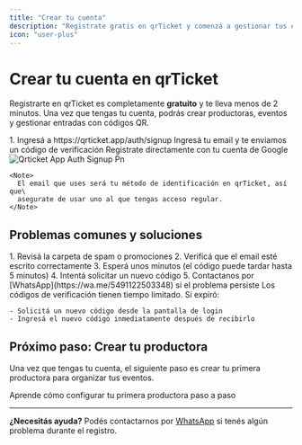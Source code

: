 ```yaml
---
title: "Crear tu cuenta"
description: "Registrate gratis en qrTicket y comenzá a gestionar tus eventos en minutos"
icon: "user-plus"
---
```


# Crear tu cuenta en qrTicket

Registrarte en qrTicket es completamente **gratuito** y te lleva menos de 2 minutos. Una vez que tengas tu cuenta, podrás crear productoras, eventos y gestionar entradas con códigos QR.

<Steps>
  <Step title="Acceder a la página de registro">
    1. Ingresá a https://qrticket.app/auth/signup
  </Step>
  <Step title="Elegir tu método de registro">
    <CardGroup cols={2}>
      <Card title="Con email" icon="envelope">
        Ingresá tu email y te enviamos un código de verificación
      </Card>
      <Card title="Con Google" icon="google">
        Registrate directamente con tu cuenta de Google
      </Card>
    </CardGroup>
    <img
      src="/images/qrticket.app_auth_signup.png"
      alt="Qrticket App Auth Signup Pn"
      title="Qrticket App Auth Signup Pn"
      style={{ width:"50%" }}
    />

    <Note>
      El email que uses será tu método de identificación en qrTicket, así que\
      asegurate de usar uno al que tengas acceso regular.
    </Note>
  </Step>
  <Step title="Todo listo!">
    
  </Step>
</Steps>

## Problemas comunes y soluciones

<AccordionGroup>
  <Accordion title="No recibo el código de verificación por email">
    1. Revisá la carpeta de spam o promociones
    2. Verificá que el email esté escrito correctamente
    3. Esperá unos minutos (el código puede tardar hasta 5 minutos)
    4. Intentá solicitar un nuevo código
    5. Contactanos por [WhatsApp](https://wa.me/5491122503348) si el problema persiste
  </Accordion>
  <Accordion title="El código de verificación expiró">
    Los códigos de verificación tienen tiempo limitado. Si expiró:

    - Solicitá un nuevo código desde la pantalla de login
    - Ingresá el nuevo código inmediatamente después de recibirlo
  </Accordion>
</AccordionGroup>

## Próximo paso: Crear tu productora

Una vez que tengas tu cuenta, el siguiente paso es crear tu primera productora para organizar tus eventos.

<Card title="Crear productora" icon="building" href="/create-organization">
  Aprende cómo configurar tu primera productora paso a paso
</Card>

---

**¿Necesitás ayuda?** Podés contactarnos por [WhatsApp](https://wa.me/5491122503348) si tenés algún problema durante el registro.